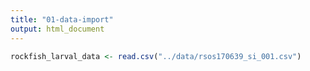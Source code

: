 ```yaml
---
title: "01-data-import"
output: html_document
---
```


```r
rockfish_larval_data <- read.csv("../data/rsos170639_si_001.csv")
```
